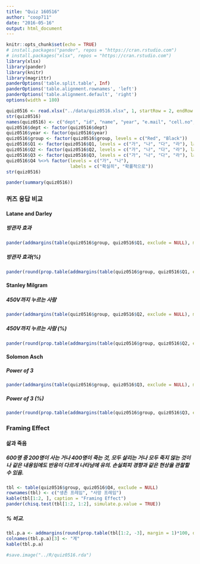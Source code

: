 ```yaml
---
title: "Quiz 160516"
author: "coop711"
date: "2016-05-16"
output: html_document
---
```


```r
knitr::opts_chunk$set(echo = TRUE)
# install.packages("pander", repos = "https://cran.rstudio.com")
# install.packages("xlsx", repos = "https://cran.rstudio.com")
library(xlsx)
library(pander)
library(knitr)
library(magrittr)
panderOptions('table.split.table', Inf)
panderOptions('table.alignment.rownames', 'left')
panderOptions('table.alignment.default', 'right')
options(width = 180)
```

```r
quiz0516 <- read.xlsx("../data/quiz0516.xlsx", 1, startRow = 2, endRow = 66, colIndex = c(3:7, 9:14), colClasses = c(rep("character", 11)), stringsAsFactors = FALSE)
str(quiz0516)
names(quiz0516) <- c("dept", "id", "name", "year", "e.mail", "cell.no", "Q1", "Q2", "Q3", "Q4", "group")
quiz0516$dept <- factor(quiz0516$dept)
quiz0516$year <- factor(quiz0516$year)
quiz0516$group <- factor(quiz0516$group, levels = c("Red", "Black"))
quiz0516$Q1 <- factor(quiz0516$Q1, levels = c("가", "나", "다", "라"), labels = c("열에 한명", "열에 세명", "열에 다섯명", "열에 여덟명"))
quiz0516$Q2 <- factor(quiz0516$Q2, levels = c("가", "나", "다", "라"), labels = c("15%", "25%", "45%", "65%"))
quiz0516$Q3 <- factor(quiz0516$Q3, levels = c("가", "나", "다", "라"), labels = c("1명", "2명", "3명", "4명"))
quiz0516$Q4 %<>% factor(levels = c("가", "나"),
                        labels = c("확실히", "확률적으로"))
str(quiz0516)
```

```r
pander(summary(quiz0516))
```

### 퀴즈 응답 비교

#### Latane and Darley

##### 방관자 효과

```r
pander(addmargins(table(quiz0516$group, quiz0516$Q1, exclude = NULL), margin = 1)[-3, ])
```

##### 방관자 효과(%)

```r
pander(round(prop.table(addmargins(table(quiz0516$group, quiz0516$Q1, exclude = NULL), margin=1), margin=1)[3,]*100, digits=1), caption = "방관자 효과")
```

#### Stanley Milgram

##### 450V까지 누르는 사람

```r
pander(addmargins(table(quiz0516$group, quiz0516$Q2, exclude = NULL), margin = 1)[-3, ])
```

##### 450V까지 누르는 사람 (%)

```r
pander(round(prop.table(addmargins(table(quiz0516$group, quiz0516$Q2, exclude = NULL), margin = 1), margin = 1)[3, ]*100, digits = 1), caption = "스탬리 밀그램 : 복종")
```

#### Solomon Asch

##### Power of 3

```r
pander(addmargins(table(quiz0516$group, quiz0516$Q3, exclude = NULL), margin = 1)[-3, ])
```

##### Power of 3 (%)

```r
pander(round(prop.table(addmargins(table(quiz0516$group, quiz0516$Q3, exclude = NULL), margin = 1), margin = 1)[3, ]*100, digits = 1), caption = "Power of 3")
```

### Framing Effect

#### 삶과 죽음

##### 600명 중 200명이 사는 거나 400명이 죽는 것, 모두 살리는 거나 모두 죽지 않는 것이나 같은 내용임에도 반응이 다르게 나타남에 유의. 손실회피 경향과 같은 현상을 관찰할 수 있음.

```r
tbl <- table(quiz0516$group, quiz0516$Q4, exclude = NULL)
rownames(tbl) <- c("생존 프레임", "사망 프레임")
kable(tbl[1:2, ], caption = "Framing Effect")
pander(chisq.test(tbl[1:2, 1:2], simulate.p.value = TRUE))
```

##### % 비교.  

```r
tbl.p.a <- addmargins(round(prop.table(tbl[1:2, -3], margin = 1)*100, digits = 1))[1:2, ]
colnames(tbl.p.a)[3] <- "계"
kable(tbl.p.a)
```

```r
#save.image("../R/quiz0516.rda")
```